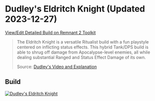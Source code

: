 
# Dudley's Eldritch Knight (Updated 2023-12-27)

[View/Edit Detailed Build on Remnant 2 Toolkit](https://www.remnant2toolkit.com/builder?name=Dudley%27s+Eldritch+Knight&archtype=1q7z9d%2Cwm2xsy&skill=amqa83%2Cwyw9r4&helm=ce8izt&torso=ioksvz&legs=b48zw1&gloves=80xuqr&relic=thgp2z&amulet=2e2hh5&trait=dj8zx4%3B10%2Csd2hry%3B10%2Cv1uiyd%3B10%2Cosj7se%3B10%2Cpbak5a%3B10%2Cysp1wu%3B10%2Co6mx2t%3B10%2C6kxk5x%3B10%2Cpb5neu%3B10%2Cx9umnf%3B10%2C2vgobq%3B7%2Cp4b2v6%3B2%2Cwgzz0q%3B1&ring=ez6z8b%2Cazy0pj%2Ccpxk1d%2Cpqd4vp&concoction=p0ru94&weapon=3r9jm7%2C5gl3la%2Cid5pbt&relicfragment=j87rzn%2Cerp2mp%2Cdp184t&mutator=b07g02%2Cf32skd%2C7eodps&mod=hr3g7o%2C38rncx%2Cd3q99g&consumable=m1gznf%2Cal8yob%2Ckfwizc)

> The Eldritch Knight is a versatile Ritualist build with a fun playstyle centered on inflicting status effects. This hybrid Tank/DPS build is able to shrug off damage from Apocalypse-level enemies, all while dealing substantial Ranged and Status Effect Damage of its own.
>
> Source: [Dudley's Video and Explanation](https://www.youtube.com/watch?v=PZkI67H8wws)

## Build

[![Dudley's Eldritch Knight](https://d2sqltdcj8czo5.cloudfront.net/featured-builds/dudleys_eldritch_knight.png)](https://www.remnant2toolkit.com/builder?name=Dudley%27s+Eldritch+Knight&archtype=1q7z9d%2Cwm2xsy&skill=amqa83%2Cwyw9r4&helm=ce8izt&torso=ioksvz&legs=b48zw1&gloves=80xuqr&relic=thgp2z&amulet=2e2hh5&trait=dj8zx4%3B10%2Csd2hry%3B10%2Cv1uiyd%3B10%2Cosj7se%3B10%2Cpbak5a%3B10%2Cysp1wu%3B10%2Co6mx2t%3B10%2C6kxk5x%3B10%2Cpb5neu%3B10%2Cx9umnf%3B10%2C2vgobq%3B7%2Cp4b2v6%3B2%2Cwgzz0q%3B1&ring=ez6z8b%2Cazy0pj%2Ccpxk1d%2Cpqd4vp&concoction=p0ru94&weapon=3r9jm7%2C5gl3la%2Cid5pbt&relicfragment=j87rzn%2Cerp2mp%2Cdp184t&mutator=b07g02%2Cf32skd%2C7eodps&mod=hr3g7o%2C38rncx%2Cd3q99g&consumable=m1gznf%2Cal8yob%2Ckfwizc)
